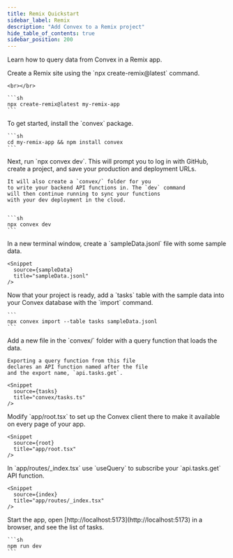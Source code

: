 ```yaml
---
title: Remix Quickstart
sidebar_label: Remix
description: "Add Convex to a Remix project"
hide_table_of_contents: true
sidebar_position: 200
---
```



Learn how to query data from Convex in a Remix app.

<StepByStep>
  <Step title="Create a Remix site">
    Create a Remix site using the `npx create-remix@latest` command.

    <br></br>

    ```sh
    npx create-remix@latest my-remix-app
    ```

  </Step>

  <Step title="Install the Convex library">
    To get started, install the `convex` package.

    ```sh
    cd my-remix-app && npm install convex
    ```

  </Step>

  <Step title="Set up a Convex dev deployment">
    Next, run `npx convex dev`. This
    will prompt you to log in with GitHub,
    create a project, and save your production and deployment URLs.

    It will also create a `convex/` folder for you
    to write your backend API functions in. The `dev` command
    will then continue running to sync your functions
    with your dev deployment in the cloud.


    ```sh
    npx convex dev
    ```

  </Step>

  <Step title="Create sample data for your database">
    In a new terminal window, create a `sampleData.jsonl`
    file with some sample data.

    <Snippet
      source={sampleData}
      title="sampleData.jsonl"
    />

  </Step>

  <Step title="Add the sample data to your database">
    Now that your project is ready, add a `tasks` table
    with the sample data into your Convex database with
    the `import` command.

    ```
    npx convex import --table tasks sampleData.jsonl
    ```

  </Step>

  <Step title="Expose a database query">
    Add a new file <JSDialectFileName name="tasks.ts" /> in the `convex/` folder
    with a query function that loads the data.

    Exporting a query function from this file
    declares an API function named after the file
    and the export name, `api.tasks.get`.

    <Snippet
      source={tasks}
      title="convex/tasks.ts"
    />

  </Step>

  <Step title="Wire up the ConvexProvider">
    Modify `app/root.tsx` to set up the Convex client there to make it available on every page of your app.

    <Snippet
      source={root}
      title="app/root.tsx"
    />

  </Step>

  <Step title="Display the data in your app">
    In `app/routes/_index.tsx` use `useQuery` to subscribe your `api.tasks.get`
    API function.

    <Snippet
      source={index}
      title="app/routes/_index.tsx"
    />

  </Step>

  <Step title="Start the app">
    Start the app, open [http://localhost:5173](http://localhost:5173) in a browser,
    and see the list of tasks.

    ```sh
    npm run dev
    ```

  </Step>

</StepByStep>
